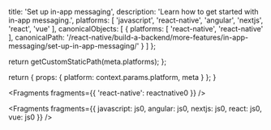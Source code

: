 
  title: 'Set up in-app messaging',
  description: 'Learn how to get started with in-app messaging.',
  platforms: [
    'javascript',
    'react-native',
    'angular',
    'nextjs',
    'react',
    'vue'
  ],
  canonicalObjects: [
    {
      platforms: [
        'react-native',
        'react-native'
      ],
      canonicalPath: '/react-native/build-a-backend/more-features/in-app-messaging/set-up-in-app-messaging/'
    }
  ]
};

  return getCustomStaticPath(meta.platforms);
};

  return {
    props: {
      platform: context.params.platform,
      meta
    }
  };
}


<Fragments fragments={{ 'react-native': reactnative0 }} />


<Fragments
  fragments={{
    javascript: js0,
    angular: js0,
    nextjs: js0,
    react: js0,
    vue: js0
  }}
/>
